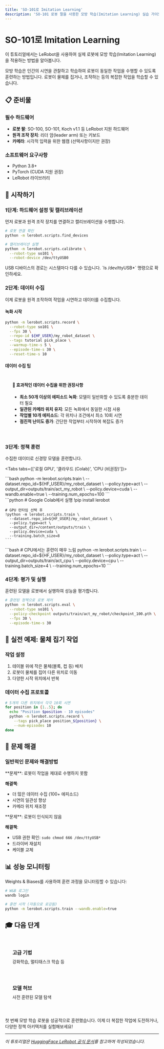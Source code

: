 ```yaml
---
title: 'SO-101로 Imitation Learning'
description: 'SO-101 로봇 팔을 사용한 모방 학습(Imitation Learning) 실습 가이드'
---
```



# SO-101로 Imitation Learning

이 튜토리얼에서는 LeRobot을 사용하여 실제 로봇에 모방 학습(Imitation Learning)을 적용하는 방법을 알아봅니다.

<Callout type="info" title="모방 학습이란?">
  모방 학습은 인간의 시연을 관찰하고 학습하여 로봇이 동일한 작업을 수행할 수 있도록 훈련하는 방법입니다. 
  로봇이 물체를 집거나, 조작하는 등의 복잡한 작업을 학습할 수 있습니다.
</Callout>

## 📋 준비물

### 필수 하드웨어
- **로봇 팔**: SO-100, SO-101, Koch v1.1 등 LeRobot 지원 하드웨어
- **원격 조작 장치**: 리더 암(leader arm) 또는 키보드
- **카메라**: 시각적 입력을 위한 웹캠 (선택사항이지만 권장)

### 소프트웨어 요구사항
- Python 3.8+
- PyTorch (CUDA 지원 권장)
- LeRobot 라이브러리

## 🚀 시작하기

### 1단계: 하드웨어 설정 및 캘리브레이션

먼저 로봇과 원격 조작 장치를 연결하고 캘리브레이션을 수행합니다.

```bash
# 로봇 연결 확인
python -m lerobot.scripts.find_devices

# 캘리브레이션 실행
python -m lerobot.scripts.calibrate \
  --robot-type so101 \
  --robot-device /dev/ttyUSB0
```

<Callout type="warning" title="디바이스 연결 주의">
  USB 디바이스의 경로는 시스템마다 다를 수 있습니다. `ls /dev/ttyUSB*` 명령으로 확인하세요.
</Callout>

### 2단계: 데이터 수집

이제 로봇을 원격 조작하여 작업을 시연하고 데이터를 수집합니다.

#### 녹화 시작

```bash
python -m lerobot.scripts.record \
  --robot-type so101 \
  --fps 30 \
  --repo-id ${HF_USER}/my_robot_dataset \
  --tags tutorial pick_place \
  --warmup-time-s 5 \
  --episode-time-s 30 \
  --reset-time-s 10
```

#### 데이터 수집 팁

<div style="background: var(--color-surface); padding: 1.5rem; border-radius: var(--radius-lg); margin: 1rem 0;">
  <h4 style="margin-top: 0;">📸 효과적인 데이터 수집을 위한 권장사항</h4>
  
  - **최소 50개 이상의 에피소드 녹화**: 모델이 일반화할 수 있도록 충분한 데이터 필요
  - **일관된 카메라 위치 유지**: 모든 녹화에서 동일한 시점 사용
  - **작업별 10개 에피소드**: 각 위치나 조건에서 최소 10회 시연
  - **점진적 난이도 증가**: 간단한 작업부터 시작하여 복잡도 증가
</div>

### 3단계: 정책 훈련

수집한 데이터로 신경망 모델을 훈련합니다.

<Tabs tabs={['로컬 GPU', '클라우드 (Colab)', 'CPU (비권장)']}>
  <div class="tab-panel">
    ```bash
    python -m lerobot.scripts.train \
      --dataset.repo_id=${HF_USER}/my_robot_dataset \
      --policy.type=act \
      --output_dir=outputs/train/act_my_robot \
      --policy.device=cuda \
      --wandb.enable=true \
      --training.num_epochs=100
    ```
  </div>
  <div class="tab-panel">
    ```python
    # Google Colab에서 실행
    !pip install lerobot
    
    # GPU 런타임 선택 후
    !python -m lerobot.scripts.train \
      --dataset.repo_id=${HF_USER}/my_robot_dataset \
      --policy.type=act \
      --output_dir=/content/outputs/train \
      --policy.device=cuda \
      --training.batch_size=8
    ```
  </div>
  <div class="tab-panel">
    ```bash
    # CPU에서는 훈련이 매우 느림
    python -m lerobot.scripts.train \
      --dataset.repo_id=${HF_USER}/my_robot_dataset \
      --policy.type=act \
      --output_dir=outputs/train/act_cpu \
      --policy.device=cpu \
      --training.batch_size=4 \
      --training.num_epochs=10
    ```
  </div>
</Tabs>

### 4단계: 평가 및 실행

훈련된 모델을 로봇에서 실행하여 성능을 평가합니다.

```bash
# 훈련된 정책으로 로봇 제어
python -m lerobot.scripts.eval \
  --robot-type so101 \
  --policy-checkpoint outputs/train/act_my_robot/checkpoint_100.pth \
  --fps 30 \
  --episode-time-s 30
```

## 🎯 실전 예제: 물체 집기 작업

### 작업 설정
1. 테이블 위에 작은 물체(블록, 컵 등) 배치
2. 로봇이 물체를 집어 다른 위치로 이동
3. 다양한 시작 위치에서 반복

### 데이터 수집 프로토콜
```bash
# 5개의 다른 위치에서 각각 10회 시연
for position in {1..5}; do
  echo "Position $position - 10 episodes"
  python -m lerobot.scripts.record \
    --tags pick_place position_${position} \
    --num-episodes 10
done
```

## 🔧 문제 해결

### 일반적인 문제와 해결방법

<Callout type="warning" title="낮은 성공률">
  **문제**: 로봇이 작업을 제대로 수행하지 못함
  
  **해결책**:
  - 더 많은 데이터 수집 (100+ 에피소드)
  - 시연의 일관성 향상
  - 카메라 위치 재조정
</Callout>

<Callout type="danger" title="하드웨어 연결 오류">
  **문제**: 로봇이 인식되지 않음
  
  **해결책**:
  - USB 권한 확인: `sudo chmod 666 /dev/ttyUSB*`
  - 드라이버 재설치
  - 케이블 교체
</Callout>

## 📊 성능 모니터링

Weights & Biases를 사용하여 훈련 과정을 모니터링할 수 있습니다:

```bash
# W&B 로그인
wandb login

# 훈련 시작 (자동으로 로깅됨)
python -m lerobot.scripts.train --wandb.enable=true
```

## 🎓 다음 단계

<div style="display: grid; grid-template-columns: repeat(auto-fit, minmax(250px, 1fr)); gap: 1rem; margin: 2rem 0;">
  <a href="/community/docs/physical-ai/lerobot/advanced" style="padding: 1.5rem; background: var(--color-surface); border: 1px solid var(--color-border); border-radius: var(--radius-lg); text-decoration: none;">
    <h3 style="margin: 0 0 0.5rem 0; color: var(--color-accent);">고급 기법</h3>
    <p style="margin: 0; color: var(--color-text-secondary);">강화학습, 멀티태스크 학습 등</p>
  </a>
  
  <a href="https://huggingface.co/lerobot" style="padding: 1.5rem; background: var(--color-surface); border: 1px solid var(--color-border); border-radius: var(--radius-lg); text-decoration: none;">
    <h3 style="margin: 0 0 0.5rem 0; color: var(--color-accent);">모델 허브</h3>
    <p style="margin: 0; color: var(--color-text-secondary);">사전 훈련된 모델 탐색</p>
  </a>
</div>

<Callout type="success" title="축하합니다! 🎉">
  첫 번째 모방 학습 로봇을 성공적으로 훈련했습니다. 
  이제 더 복잡한 작업에 도전하거나, 다양한 정책 아키텍처를 실험해보세요!
</Callout>

---

*이 튜토리얼은 [HuggingFace LeRobot 공식 문서](https://huggingface.co/docs/lerobot)를 참고하여 작성되었습니다.*